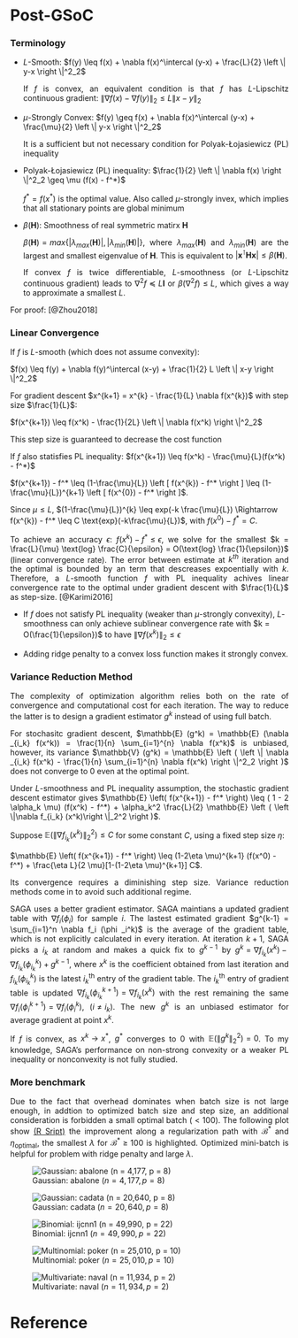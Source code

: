 # Post-GSoC {-}
### Terminology {-} 

* $L$-Smooth: $f(y) \leq f(x) + \nabla f(x)^\intercal (y-x) + \frac{L}{2} \left \| y-x \right \|^2_2$
<p style="text-align:justify;">
If $f$ is convex, an equivalent condition is that $f$ has $L$-Lipschitz continuous gradient: $\left \| \nabla f(x) - \nabla f(y) \right \|_2 \leq L \left \| x - y \right \|_2$
</p>

* $\mu$-Strongly Convex: $f(y) \geq f(x) + \nabla f(x)^\intercal (y-x) + \frac{\mu}{2} \left \| y-x \right \|^2_2$
<p style="text-align:justify;">
It is a sufficient but not necessary condition for Polyak-Łojasiewicz (PL) inequality
</p>

* Polyak-Łojasiewicz (PL) inequality: $\frac{1}{2} \left \| \nabla f(x) \right \|^2_2 \geq \mu (f(x) - f^*)$
<p style="text-align:justify;">
$f^* = f(x^*)$ is the optimal value. Also called $\mu$-strongly invex, which implies that all stationary points are global minimum
</p>

* $\beta (\mathbf{H})$: Smoothness of real symmetric matirx $\mathbf{H}$
<p style="text-align:justify;">
$\beta (\mathbf{H}) = max \{ |\lambda_{max}(\mathbf{H})|, |\lambda_{min}(\mathbf{H})| \}$, where $\lambda_{max}(\mathbf{H})$ and $\lambda_{min}(\mathbf{H})$ are the largest and smallest eigenvalue of $\mathbf{H}$. This is equivalent to $\left | \mathbf{x}^\intercal \mathbf{H} \mathbf{x} \right | \leq \beta (\mathbf{H})$.</p>
<p style="text-align:justify;"> If convex $f$ is twice differentiable, $L$-smoothness (or $L$-Lipschitz continuous gradient) leads to $\nabla^2 f \preceq L \mathbf{I}$ or $\beta (\nabla^2 f) \leq L$, which gives a way to approximate a smallest $L$.
</p>

For proof: [@Zhou2018]

### Linear Convergence {-}

If $f$ is $L$-smooth (which does not assume convexity):

$f(x) \leq f(y) + \nabla f(y)^\intercal (x-y) + \frac{1}{2} L \left \| x-y \right \|^2_2$

For gradient descent $x^{k+1} = x^{k} - \frac{1}{L} \nabla f(x^{k})$ with step size $\frac{1}{L}$:

$f(x^{k+1}) \leq f(x^k) - \frac{1}{2L} \left \| \nabla f(x^k) \right \|^2_2$

This step size is guaranteed to decrease the cost function

If $f$ also statisfies PL inequality:
$f(x^{k+1}) \leq f(x^k) - \frac{\mu}{L}(f(x^k) - f^*)$

$f(x^{k+1}) - f^* \leq (1-\frac{\mu}{L}) \left [ f(x^{k}) - f^* \right ] \leq (1-\frac{\mu}{L})^{k+1} \left [ f(x^{0}) - f^* \right ]$.

Since $\mu \leq L$, $(1-\frac{\mu}{L})^{k} \leq exp(-k \frac{\mu}{L}) \Rightarrow f(x^{k}) - f^* \leq C \text{exp}(-k\frac{\mu}{L})$, with $f(x^{0}) - f^* = C$.

<p style="text-align:justify;">
To achieve an accuracy $\epsilon$: $f(x^k)-f^* \leq \epsilon$, we solve for the smallest $k = \frac{L}{\mu} \text{log} \frac{C}{\epsilon} = O(\text{log} \frac{1}{\epsilon})$ (linear convergence rate). The error between estimate at $k^{th}$ iteration and the optimal is bounded by an term that descreases expoentially with $k$. Therefore, a $L$-smooth function $f$ with PL inequality achives linear convergence rate to the optimal under gradient descent with $\frac{1}{L}$ as step-size. [@Karimi2016]</p>

<p style="text-align:justify;">
* If $f$ does not satisfy PL inequality (weaker than $\mu$-strongly convexity), $L$-smoothness can only achieve sublinear convergence rate with $k = O(\frac{1}{\epsilon})$ to have $\left \| \nabla f(x^k) \right \|_2 \leq \epsilon$

* Adding ridge penalty to a convex loss function makes it strongly convex.
</p>

### Variance Reduction Method{-}
<p style="text-align:justify;">
The complexity of optimization algorithm relies both on the rate of convergence and computational cost for each iteration. The way to reduce the latter is to design a gradient estimator $g^k$ instead of using full batch.</p>

<p style="text-align:justify;">
For stochasitc gradient descent, $\mathbb{E} (g^k) = \mathbb{E} (\nabla _{i_k} f(x^k)) = \frac{1}{n} \sum_{i=1}^{n} \nabla f(x^k)$ is unbiased, however, its variance $\mathbb{V} (g^k) = \mathbb{E} \left ( \left \| \nabla _{i_k} f(x^k) -  \frac{1}{n} \sum_{i=1}^{n} \nabla f(x^k) \right \|^2_2  \right )$ does not converge to 0 even at the optimal point.</p> 

<p style="text-align:justify;">
Under $L$-smoothness and PL inequality assumption, the stochastic gradient descent estimator gives 
$\mathbb{E} \left( f(x^{k+1}) - f^* \right) \leq ( 1 - 2 \alpha_k \mu) (f(x^k) - f^*) + \alpha_k^2 \frac{L}{2} \mathbb{E} \left ( \left \|\nabla f_{i_k} (x^k)\right \|_2^2 \right )$.</p> 

<p style="text-align:justify;">
Suppose $\mathbb{E} \left ( \left \|\nabla f_{i_k} (x^k)\right \|_2^2 \right ) \leq C$ for some constant $C$, using a fixed step size $\eta$: 

$\mathbb{E} \left( f(x^{k+1}) - f^* \right) \leq (1-2\eta \mu)^{k+1} (f(x^0) - f^*) + \frac{\eta L}{2 \mu}[1-(1-2\eta \mu)^{k+1}] C$.</p>

<p style="text-align:justify;">
Its convergence requires a diminishing step size. Variance reduction methods come in to avoid such additional regime.</p>

<p style="text-align:justify;">
SAGA uses a better gradient estimator. SAGA maintians a updated gradient table with $\nabla f_i(\phi_i)$ for sample $i$. The lastest estimated gradient $g^{k-1} = \sum_{i=1}^n \nabla f_i (\phi _i^k)$ is the average of the gradient table, which is not explicitly calculated in every iteration. At iteration $k+1$, SAGA picks a $i_k$ at random and makes a quick fix to $g^{k-1}$ by $g^k = \nabla f _{i_k}(x^k) - \nabla  f_{i_k}(\phi _{i_k}^k) + g^{k-1}$, where $x^k$ is the coefficient obtained from last iteration and $f_{i_k}(\phi _{i_k}^k)$ is the latest $i_k^{\text{th}}$ entry of the gradient table. The $i_k^{\text{th}}$ entry of gradient table is updated $\nabla f_{i_k}(\phi _{i_k}^{k+1}) = \nabla f _{i_k}(x^k)$ with the rest remaining the same $\nabla f_{i}(\phi _{i}^{k+1}) = \nabla f_{i}(\phi _{i}^{k})$, $(i \neq i_k)$. The new $g^k$ is an unbiased estimator for average gradient at point $x^k$.</p>

<p style="text-align:justify;">
If $f$ is convex, as $x^k \rightarrow x^*$, $g^*$ converges to 0 with $\mathbb{E} (\left \| g^k \right \|_2^2) = 0$. To my knowledge, SAGA's performance on non-strong convexity or a weaker PL inequality or nonconvexity is not fully studied.</p>

### More benchmark {-}
<p style="text-align:justify;">
Due to the fact that overhead dominates when batch size is not large enough, in addtion to optimized batch size and step size, an additional consideration is forbidden a small optimal batch $( <100 )$. The following plot show [(R Sript)](https://github.com/wzzlcss/wzzlcss.github.io/blob/master/Rscript/pos-gsoc/path.R) the improvement along a regularization path with $\mathcal{B}^*$ and $\eta_{\text{optimal}}$, the smallest $\lambda$ for $\mathcal{B}^* \geq 100$ is highlighted. Optimized mini-batch is helpful for problem with ridge penalty and large $\lambda$. </p>

![Gaussian: abalone ($n = 4,177, p = 8$)](./figure/abalone.png)

![Gaussian: cadata ($n = 20,640, p = 8$)](./figure/cadata.png)

![Binomial: ijcnn1 ($n = 49,990, p = 22$)](./figure/ijcnn1.png)

![Multinomial: poker ($n = 25,010, p = 10$)](./figure/poker.png)

![Multivariate: naval ($n = 11,934, p = 2$)](./figure/naval.png)

# Reference